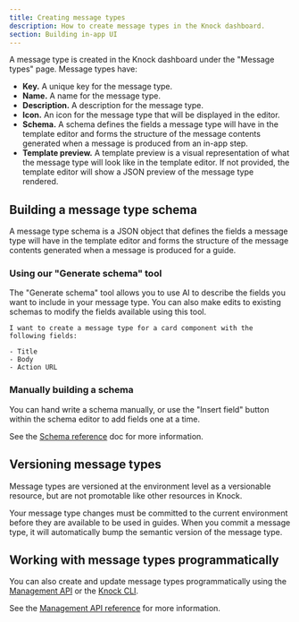 ```yaml
---
title: Creating message types
description: How to create message types in the Knock dashboard.
section: Building in-app UI
---
```


A message type is created in the Knock dashboard under the "Message types" page. Message types have:

- **Key.** A unique key for the message type.
- **Name.** A name for the message type.
- **Description.** A description for the message type.
- **Icon.** An icon for the message type that will be displayed in the editor.
- **Schema.** A schema defines the fields a message type will have in the template editor and forms the structure of the message contents generated when a message is produced from an in-app step.
- **Template preview.** A template preview is a visual representation of what the message type will look like in the template editor. If not provided, the template editor will show a JSON preview of the message type rendered.

## Building a message type schema

A message type schema is a JSON object that defines the fields a message type will have in the template editor and forms the structure of the message contents generated when a message is produced for a guide.

### Using our "Generate schema" tool

The "Generate schema" tool allows you to use AI to describe the fields you want to include in your message type. You can also make edits to existing schemas to modify the fields available using this tool.

```plaintext title="An example prompt"
I want to create a message type for a card component with the following fields:

- Title
- Body
- Action URL
```

### Manually building a schema

You can hand write a schema manually, or use the "Insert field" button within the schema editor to add fields one at a time.

See the [Schema reference](/in-app-ui/message-types/schema-reference) doc for more information.

## Versioning message types

Message types are versioned at the environment level as a versionable resource, but are not promotable like other resources in Knock.

Your message type changes must be committed to the current environment before they are available to be used in guides. When you commit a message type, it will automatically bump the semantic version of the message type.

## Working with message types programmatically

You can also create and update message types programmatically using the [Management API](/mapi-reference/message_types/schemas/message_type) or the [Knock CLI](/developer-tools/knock-cli).

See the [Management API reference](/mapi-reference/message_types/schemas/message_type) for more information.
